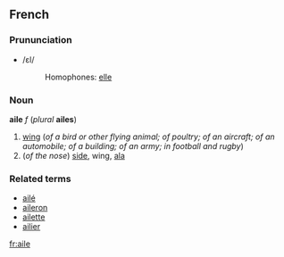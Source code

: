 ==French==
===Prununciation===
*/ɛl/
*:Homophones: [[elle]]

===Noun===
'''aile''' ''f'' (''plural'' '''ailes''')

#[[wing]] (''of a bird or other flying animal; of poultry; of an aircraft; of an automobile; of a building; of an army; in football and rugby'')
#(''of the nose'') [[side]], wing, [[ala]]

===Related terms===
*[[ailé]]
*[[aileron]]
*[[ailette]]
*[[ailier]]

[[fr:aile]]